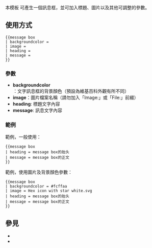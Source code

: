 {{Documentation subpage}}
本模板 {{tl|message box}} 可產生一個訊息框，並可加入標題、圖片以及其他可調整的參數。

== 使用方式 ==
<pre>{{message box
| backgroundcolor = 
| image	= 
| heading = 
| message = 
}}
</pre>

=== 參數 ===
*'''backgroundcolor'''：文字訊息框的背景顏色（預設為維基百科外觀有所不同）
*'''image'''：圖片檔案名稱（請勿加入「Image:」或「File:」前綴）
*'''heading''': 標題文字內容
*'''message''': 訊息文字內容

=== 範例 ===
;範例，一般使用：
<pre>{{message box
| heading = message box的抬头
| message = message box的正文
}}
</pre>

{{message box
| heading = message box的抬头
| message = message box的正文
}}

;範例，使用圖片及背景顏色參數：
<pre>{{message box
| backgroundcolor = #fcffaa
| image = Hex icon with star white.svg
| heading = message box的抬头
| message = message box的正文
}}
</pre>

{{message box
| backgroundcolor = #fcffaa
| image = Hex icon with star white.svg
| heading = message box的抬头
| message = message box的正文
}}

== 參見 ==
*{{tl|message}}
*{{tl|ambox}}

<includeonly>
[[Category:模板页的模板|{{PAGENAME}}]]
[[Category:維基百科訊息模板| ]]
</includeonly>